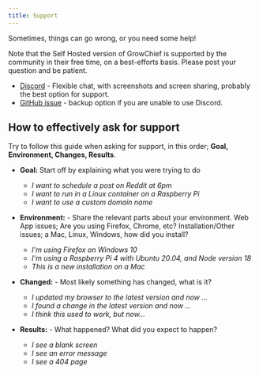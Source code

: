 ```yaml
---
title: Support
---
```


Sometimes, things can go wrong, or you need some help!

Note that the Self Hosted version of GrowChief is supported by the community in their
free time, on a best-efforts basis. Please post your question and be patient.

- [Discord](https://discord.com/invite/sf7QjTcX37) - Flexible chat, with screenshots and screen sharing, probably the best option for support.
- [GitHub issue](https://github.com/gitroomhq/growchief-app/issues/new/choose) - backup option if you are unable to use Discord.

## How to effectively ask for support

Try to follow this guide when asking for support, in this order; **Goal, Environment, Changes, Results**.

- **Goal:** Start off by explaining what you were trying to do
  - _I want to schedule a post on Reddit at 6pm_
  - _I want to run in a Linux container on a Raspberry Pi_
  - _I want to use a custom domain name_

- **Environment:** - Share the relevant parts about your environment. Web App issues; Are you using Firefox, Chrome, etc? Installation/Other issues; a Mac, Linux, Windows, how did you install?
  - _I'm using Firefox on Windows 10_
  - _I'm using a Raspberry Pi 4 with Ubuntu 20.04, and Node version 18_
  - _This is a new installation on a Mac_

- **Changed:** - Most likely something has changed, what is it?
  - _I updated my browser to the latest version and now ..._
  - _I found a change in the latest version and now ..._
  - _I think this used to work, but now..._

- **Results:** - What happened? What did you expect to happen?
  - _I see a blank screen_
  - _I see an error message_
  - _I see a 404 page_
